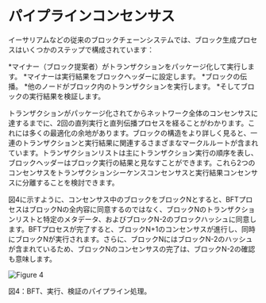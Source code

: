 # パイプラインコンセンサス

イーサリアムなどの従来のブロックチェーンシステムでは、ブロック生成プロセスはいくつかのステップで構成されています：

*マイナー（ブロック提案者）がトランザクションをパッケージ化して実行します。
*マイナーは実行結果をブロックヘッダーに設定します。
*ブロックの伝播。
*他のノードがブロック内のトランザクションを実行します。
*そしてブロックの実行結果を検証します。

トランザクションがパッケージ化されてからネットワーク全体のコンセンサスに達するまでに、2回の直列実行と直列伝播プロセスを経ることがわかります。これには多くの最適化の余地があります。ブロックの構造をより詳しく見ると、一連のトランザクションと実行結果に関連するさまざまなマークルルートが含まれています。トランザクションリストは主にトランザクション実行の順序を表し、ブロックヘッダーはブロック実行の結果と見なすことができます。これら2つのコンセンサスをトランザクションシーケンスコンセンサスと実行結果コンセンサスに分離することを検討できます。

図4に示すように、コンセンサス中のブロックをブロックNとすると、BFTプロセスはブロックNの全内容に同意するのではなく、ブロックNのトランザクションリストと特定のメタデータ、およびブロックN-2のブロックハッシュに同意します。BFTプロセスが完了すると、ブロックN+1のコンセンサスが進行し、同時にブロックNが実行されます。さらに、ブロックNにはブロックN-2のハッシュが含まれているため、ブロックNのコンセンサスの完了は、ブロックN-2の確認も意味します。

<div style={{ height: '2rem' }} />
<div style={{ textAlign: 'center' }}>
  <img src="/assets/learn/figure4.png" alt="Figure 4" />
  <p style={{ fontStyle: 'italic' }}>図4：BFT、実行、検証のパイプライン処理。</p>
</div> 